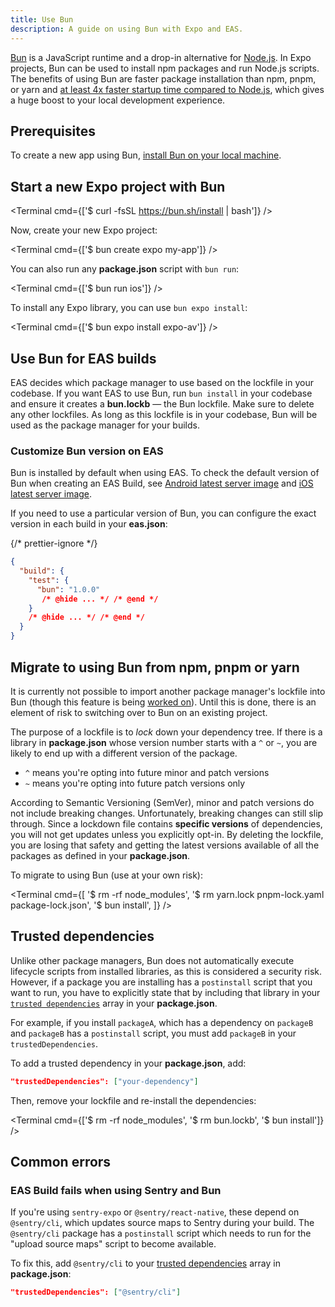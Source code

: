 ```yaml
---
title: Use Bun
description: A guide on using Bun with Expo and EAS.
---
```



[Bun](https://bun.sh/) is a JavaScript runtime and a drop-in alternative for [Node.js](https://nodejs.org/en). In Expo projects, Bun can be used to install npm packages and run Node.js scripts. The benefits of using Bun are faster package installation than npm, pnpm, or yarn and [at least 4x faster startup time compared to Node.js](https://bun.sh/docs#design-goals), which gives a huge boost to your local development experience.

## Prerequisites

To create a new app using Bun, [install Bun on your local machine](https://bun.sh/docs/installation#installing).

## Start a new Expo project with Bun

<Terminal cmd={['$ curl -fsSL https://bun.sh/install | bash']} />

Now, create your new Expo project:

<Terminal cmd={['$ bun create expo my-app']} />

You can also run any **package.json** script with `bun run`:

<Terminal cmd={['$ bun run ios']} />

To install any Expo library, you can use `bun expo install`:

<Terminal cmd={['$ bun expo install expo-av']} />

## Use Bun for EAS builds

EAS decides which package manager to use based on the lockfile in your codebase. If you want EAS to use Bun, run `bun install` in your codebase and ensure it creates a **bun.lockb** &mdash; the Bun lockfile. Make sure to delete any other lockfiles. As long as this lockfile is in your codebase, Bun will be used as the package manager for your builds.

### Customize Bun version on EAS

Bun is installed by default when using EAS. To check the default version of Bun when creating an EAS Build, see [Android latest server image](/build-reference/infrastructure/#details) and [iOS latest server image](/build-reference/infrastructure/#details-7).

If you need to use a particular version of Bun, you can configure the exact version in each build in your **eas.json**:

{/* prettier-ignore */}
```json eas.json
{
  "build": {
    "test": {
      "bun": "1.0.0"
       /* @hide ... */ /* @end */
    }
    /* @hide ... */ /* @end */
  }
}
```

## Migrate to using Bun from npm, pnpm or yarn

It is currently not possible to import another package manager's lockfile into Bun (though this feature is being [worked on](https://github.com/oven-sh/bun/issues/1751)). Until this is done, there is an element of risk to switching over to Bun on an existing project.

The purpose of a lockfile is to _lock_ down your dependency tree. If there is a library in **package.json** whose version number starts with a `^` or `~`, you are likely to end up with a different version of the package.

- `^` means you're opting into future minor and patch versions
- `~` means you're opting into future patch versions only

According to Semantic Versioning (SemVer), minor and patch versions do not include breaking changes. Unfortunately, breaking changes can still slip through. Since a lockdown file contains **specific versions** of dependencies, you will not get updates unless you explicitly opt-in. By deleting the lockfile, you are losing that safety and getting the latest versions available of all the packages as defined in your **package.json**.

To migrate to using Bun (use at your own risk):

<Terminal
  cmd={[
    '$ rm -rf node_modules',
    '$ rm yarn.lock pnpm-lock.yaml package-lock.json',
    '$ bun install',
  ]}
/>

## Trusted dependencies

Unlike other package managers, Bun does not automatically execute lifecycle scripts from installed libraries, as this is considered a security risk. However, if a package you are installing has a `postinstall` script that you want to run, you have to explicitly state that by including that library in your [`trusted dependencies`](https://bun.sh/guides/install/trusted) array in your **package.json**.

For example, if you install `packageA`, which has a dependency on `packageB` and `packageB` has a `postinstall` script, you must add `packageB` in your `trustedDependencies`.

To add a trusted dependency in your **package.json**, add:

```json package.json
"trustedDependencies": ["your-dependency"]
```

Then, remove your lockfile and re-install the dependencies:

<Terminal cmd={['$ rm -rf node_modules', '$ rm bun.lockb', '$ bun install']} />

## Common errors

### EAS Build fails when using Sentry and Bun

If you're using `sentry-expo` or `@sentry/react-native`, these depend on `@sentry/cli`, which updates source maps to Sentry during your build. The `@sentry/cli` package has a `postinstall` script which needs to run for the "upload source maps" script to become available.

To fix this, add `@sentry/cli` to your [trusted dependencies](/#trusted-dependencies) array in **package.json**:

```json package.json
"trustedDependencies": ["@sentry/cli"]
```
